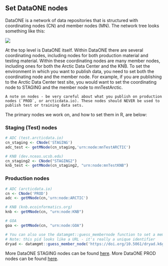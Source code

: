 ## Set DataONE nodes 

DataONE is a network of data repositories that is structured with coordinating nodes (CN) and member nodes (MN). The network tree looks something like this:

![](../images/dataone-nodes-tree.png)

At the top level is DataONE itself. Within DataONE there are several coordinating nodes, including nodes for both production material and testing material. Within these coordinating nodes are many member nodes, including ones for both the Arctic Data Center and the KNB. To set the environment in which you want to publish data, you need to set both the coordinating node and the member node. For example, if you are publishing to the Arctic Data Center test site, you would want to set the coordinating node to STAGING and the member node to mnTestArctic.

```block
A note on nodes - be very careful about what you publish on production nodes (`PROD`, or arcticdata.io). These nodes should NEVER be used to publish test or training data sets.
```

The primary nodes we work on, and how to set them in R, are below:

### Staging (Test) nodes

```r
# ADC (test.arcticdata.io)
cn_staging <- CNode('STAGING')
adc_test <- getMNode(cn_staging,'urn:node:mnTestARCTIC')

# KNB (dev.nceas.ucsb.edu)
cn_staging2 <- CNode("STAGING2")
knb_test <- getMNode(cn_staging2, "urn:node:mnTestKNB")
```

### Production nodes

```r
# ADC (arcticdata.io)
cn <- CNode('PROD')
adc <- getMNode(cn,'urn:node:ARCTIC')

# KNB (knb.ecoinformatics.org)
knb <- getMNode(cn, "urn:node:KNB")

# GOA 
goa <- getMNode(cn, "urn:node:GOA")

# You can also use the datamgmt::guess_membernode function to set a member node
# Note: this pid looks like a URL - it's really a unique identifier
dryad <- datamgmt::guess_member_node('https://doi.org/10.5061/dryad.k6gf1tf/15?ver=2018-09-18T03:54:10.492+00:00')
```

More DataONE STAGING nodes can be found [here](https://cn-stage.test.dataone.org/cn/v2/node).
More DataONE PROD nodes can be found [here](https://cn.dataone.org/cn/v2/node).

